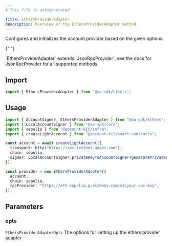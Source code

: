 ```yaml
---
# This file is autogenerated

title: EthersProviderAdapter
description: Overview of the EthersProviderAdapter method
---
```


Configures and initializes the account provider based on the given options.

{" "}

<Note>
  `EthersProviderAdapter` extends `JsonRpcProvider`, see the docs for
  JsonRpcProvider for all supported methods.
</Note>

## Import

```ts
import { EthersProviderAdapter } from "@aa-sdk/ethers";
```

## Usage

```ts
import { AccountSigner, EthersProviderAdapter } from "@aa-sdk/ethers";
import { LocalAccountSigner } from "@aa-sdk/core";
import { sepolia } from "@account-kit/infra";
import { createLightAccount } from "@account-kit/smart-contracts";

const account = await createLightAccount({
  transport: http("https://rpc.testnet.aepps.com"),
  chain: sepolia,
  signer: LocalAccountSigner.privateKeyToAccountSigner(generatePrivateKey()),
});

const provider = new EthersProviderAdapter({
  account,
  chain: sepolia,
  rpcProvider: "https://eth-sepolia.g.alchemy.com/v2/your-api-key",
});
```

## Parameters

### opts

`EthersProviderAdapterOpts`
The options for setting up the ethers provider adapter

